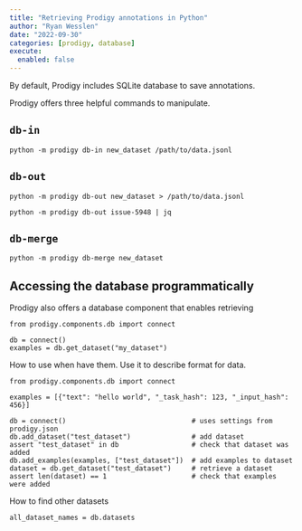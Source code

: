 ```yaml
---
title: "Retrieving Prodigy annotations in Python"
author: "Ryan Wesslen"
date: "2022-09-30"
categories: [prodigy, database]
execute: 
  enabled: false
---
```


By default, Prodigy includes SQLite database to save annotations. 

Prodigy offers three helpful commands to manipulate.

## `db-in`

```
python -m prodigy db-in new_dataset /path/to/data.jsonl
```

## `db-out`

```
python -m prodigy db-out new_dataset > /path/to/data.jsonl
```

```
python -m prodigy db-out issue-5948 | jq 
```


## `db-merge`

```
python -m prodigy db-merge new_dataset  
```


## Accessing the database programmatically

Prodigy also offers a database component that enables retrieving 

```
from prodigy.components.db import connect

db = connect()
examples = db.get_dataset("my_dataset")
```

How to use when have them. Use it to describe format for data.

```
from prodigy.components.db import connect

examples = [{"text": "hello world", "_task_hash": 123, "_input_hash": 456}]

db = connect()                               # uses settings from prodigy.json
db.add_dataset("test_dataset")               # add dataset
assert "test_dataset" in db                  # check that dataset was added
db.add_examples(examples, ["test_dataset"])  # add examples to dataset
dataset = db.get_dataset("test_dataset")     # retrieve a dataset
assert len(dataset) == 1                     # check that examples were added
```

How to find other datasets

```
all_dataset_names = db.datasets
```
